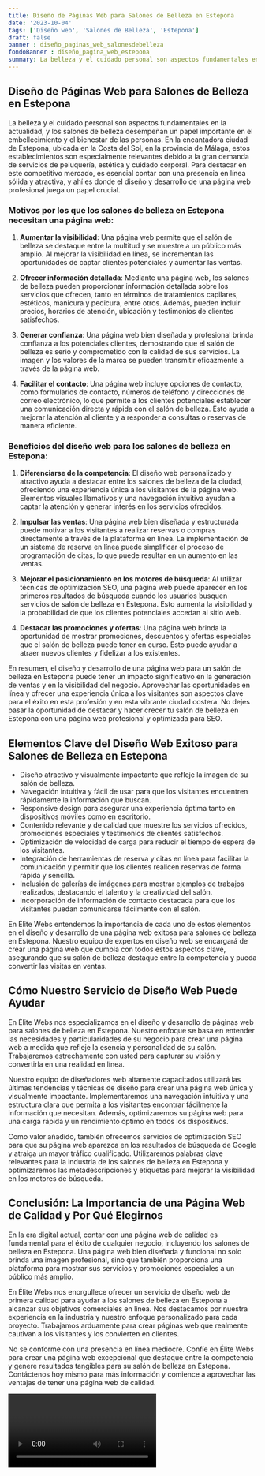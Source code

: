 ```yaml
---
title: Diseño de Páginas Web para Salones de Belleza en Estepona
date: '2023-10-04'
tags: ['Diseño web', 'Salones de Belleza', 'Estepona']
draft: false
banner : diseño_paginas_web_salonesdebelleza
fondoBanner : diseño_pagina_web_estepona
summary: La belleza y el cuidado personal son aspectos fundamentales en la actualidad, y los salones de belleza desempeñan un papel importante en el embellecimiento y el bienestar de las personas. En la encantadora ciudad de Estepona, ubicada en la Costa del Sol, en la provincia de Málaga, estos establecimientos son especialmente relevantes debido a la gran demanda de servicios de peluquería, estética y cuidado corporal. Para destacar en este competitivo mercado, es esencial contar con una presencia en línea sólida y atractiva, y ahí es donde el diseño y desarrollo de una página web profesional juega un papel crucial.
---
```


## Diseño de Páginas Web para Salones de Belleza en Estepona

La belleza y el cuidado personal son aspectos fundamentales en la actualidad, y los salones de belleza desempeñan un papel importante en el embellecimiento y el bienestar de las personas. En la encantadora ciudad de Estepona, ubicada en la Costa del Sol, en la provincia de Málaga, estos establecimientos son especialmente relevantes debido a la gran demanda de servicios de peluquería, estética y cuidado corporal. Para destacar en este competitivo mercado, es esencial contar con una presencia en línea sólida y atractiva, y ahí es donde el diseño y desarrollo de una página web profesional juega un papel crucial.

### Motivos por los que los salones de belleza en Estepona necesitan una página web:

1. **Aumentar la visibilidad**: Una página web permite que el salón de belleza se destaque entre la multitud y se muestre a un público más amplio. Al mejorar la visibilidad en línea, se incrementan las oportunidades de captar clientes potenciales y aumentar las ventas.

2. **Ofrecer información detallada**: Mediante una página web, los salones de belleza pueden proporcionar información detallada sobre los servicios que ofrecen, tanto en términos de tratamientos capilares, estéticos, manicura y pedicura, entre otros. Además, pueden incluir precios, horarios de atención, ubicación y testimonios de clientes satisfechos.

3. **Generar confianza**: Una página web bien diseñada y profesional brinda confianza a los potenciales clientes, demostrando que el salón de belleza es serio y comprometido con la calidad de sus servicios. La imagen y los valores de la marca se pueden transmitir eficazmente a través de la página web.

4. **Facilitar el contacto**: Una página web incluye opciones de contacto, como formularios de contacto, números de teléfono y direcciones de correo electrónico, lo que permite a los clientes potenciales establecer una comunicación directa y rápida con el salón de belleza. Esto ayuda a mejorar la atención al cliente y a responder a consultas o reservas de manera eficiente.

### Beneficios del diseño web para los salones de belleza en Estepona:

1. **Diferenciarse de la competencia**: El diseño web personalizado y atractivo ayuda a destacar entre los salones de belleza de la ciudad, ofreciendo una experiencia única a los visitantes de la página web. Elementos visuales llamativos y una navegación intuitiva ayudan a captar la atención y generar interés en los servicios ofrecidos.

2. **Impulsar las ventas**: Una página web bien diseñada y estructurada puede motivar a los visitantes a realizar reservas o compras directamente a través de la plataforma en línea. La implementación de un sistema de reserva en línea puede simplificar el proceso de programación de citas, lo que puede resultar en un aumento en las ventas.

3. **Mejorar el posicionamiento en los motores de búsqueda**: Al utilizar técnicas de optimización SEO, una página web puede aparecer en los primeros resultados de búsqueda cuando los usuarios busquen servicios de salón de belleza en Estepona. Esto aumenta la visibilidad y la probabilidad de que los clientes potenciales accedan al sitio web.

4. **Destacar las promociones y ofertas**: Una página web brinda la oportunidad de mostrar promociones, descuentos y ofertas especiales que el salón de belleza puede tener en curso. Esto puede ayudar a atraer nuevos clientes y fidelizar a los existentes.

En resumen, el diseño y desarrollo de una página web para un salón de belleza en Estepona puede tener un impacto significativo en la generación de ventas y en la visibilidad del negocio. Aprovechar las oportunidades en línea y ofrecer una experiencia única a los visitantes son aspectos clave para el éxito en esta profesión y en esta vibrante ciudad costera. No dejes pasar la oportunidad de destacar y hacer crecer tu salón de belleza en Estepona con una página web profesional y optimizada para SEO.

<GifSeo />

<Cta />

## Elementos Clave del Diseño Web Exitoso para Salones de Belleza en Estepona

- Diseño atractivo y visualmente impactante que refleje la imagen de su salón de belleza.
- Navegación intuitiva y fácil de usar para que los visitantes encuentren rápidamente la información que buscan.
- Responsive design para asegurar una experiencia óptima tanto en dispositivos móviles como en escritorio.
- Contenido relevante y de calidad que muestre los servicios ofrecidos, promociones especiales y testimonios de clientes satisfechos.
- Optimización de velocidad de carga para reducir el tiempo de espera de los visitantes.
- Integración de herramientas de reserva y citas en línea para facilitar la comunicación y permitir que los clientes realicen reservas de forma rápida y sencilla.
- Inclusión de galerías de imágenes para mostrar ejemplos de trabajos realizados, destacando el talento y la creatividad del salón.
- Incorporación de información de contacto destacada para que los visitantes puedan comunicarse fácilmente con el salón.

En Élite Webs entendemos la importancia de cada uno de estos elementos en el diseño y desarrollo de una página web exitosa para salones de belleza en Estepona. Nuestro equipo de expertos en diseño web se encargará de crear una página web que cumpla con todos estos aspectos clave, asegurando que su salón de belleza destaque entre la competencia y pueda convertir las visitas en ventas.

## Cómo Nuestro Servicio de Diseño Web Puede Ayudar

En Élite Webs nos especializamos en el diseño y desarrollo de páginas web para salones de belleza en Estepona. Nuestro enfoque se basa en entender las necesidades y particularidades de su negocio para crear una página web a medida que refleje la esencia y personalidad de su salón. Trabajaremos estrechamente con usted para capturar su visión y convertirla en una realidad en línea.

Nuestro equipo de diseñadores web altamente capacitados utilizará las últimas tendencias y técnicas de diseño para crear una página web única y visualmente impactante. Implementaremos una navegación intuitiva y una estructura clara que permita a los visitantes encontrar fácilmente la información que necesitan. Además, optimizaremos su página web para una carga rápida y un rendimiento óptimo en todos los dispositivos.

Como valor añadido, también ofrecemos servicios de optimización SEO para que su página web aparezca en los resultados de búsqueda de Google y atraiga un mayor tráfico cualificado. Utilizaremos palabras clave relevantes para la industria de los salones de belleza en Estepona y optimizaremos las metadescripciones y etiquetas para mejorar la visibilidad en los motores de búsqueda.

## Conclusión: La Importancia de una Página Web de Calidad y Por Qué Elegirnos

En la era digital actual, contar con una página web de calidad es fundamental para el éxito de cualquier negocio, incluyendo los salones de belleza en Estepona. Una página web bien diseñada y funcional no solo brinda una imagen profesional, sino que también proporciona una plataforma para mostrar sus servicios y promociones especiales a un público más amplio.

En Élite Webs nos enorgullece ofrecer un servicio de diseño web de primera calidad para ayudar a los salones de belleza en Estepona a alcanzar sus objetivos comerciales en línea. Nos destacamos por nuestra experiencia en la industria y nuestro enfoque personalizado para cada proyecto. Trabajamos arduamente para crear páginas web que realmente cautivan a los visitantes y los convierten en clientes.

No se conforme con una presencia en línea mediocre. Confíe en Élite Webs para crear una página web excepcional que destaque entre la competencia y genere resultados tangibles para su salón de belleza en Estepona. Contáctenos hoy mismo para más información y comience a aprovechar las ventajas de tener una página web de calidad.

<Video />

<CtaBot job='Salones de Belleza' city='Estepona'/>

<Gmaps query='Estepona+españa+maps' />